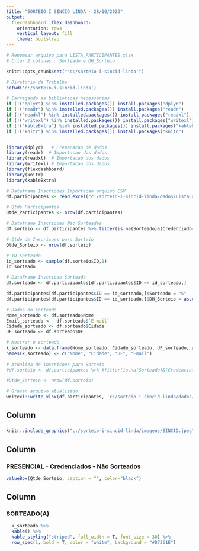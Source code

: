 ```yaml
---
title: "SORTEIO I SINCID LINDA - 28/10/2023"
output: 
  flexdashboard::flex_dashboard:
    orientation: rows
    vertical_layout: fill
    theme: bootstrap
---
```


```r

# Renomear arquivo para LISTA_PARTICIPANTES.xlsx
# Criar 2 colunas : Sorteado e DH_Sorteio

knitr::opts_chunk$set("'c:/sorteio-i-sincid-linda'") 

# Diretorio da Trabalho
setwd('c:/sorteio-i-sincid-linda')

# Carregando as bibliotecas necessárias
if (!("dplyr") %in% installed.packages()) install.packages("dplyr")
if (!("readr") %in% installed.packages()) install.packages("readr")
if (!("readxl") %in% installed.packages()) install.packages("readxl")
if (!("writexl") %in% installed.packages()) install.packages("writexl")
if (!("kableExtra") %in% installed.packages()) install.packages("kableExtra")
if (!("knitr") %in% installed.packages()) install.packages("knitr")


library(dplyr)   # Preparacao de dados
library(readr)  # Importacao dos dados
library(readxl)  # Importacao dos dados
library(writexl) # Importacao dos dados
library(flexdashboard)
library(knitr)
library(kableExtra)

# Dataframe Inscricoes Importacao arquivo CSV
df.participantes <- read_excel("c:/sorteio-i-sincid-linda/dados/ListaCredenciamento.xlsx")

# Qtde Participantes
Qtde_Participantes <- nrow(df.participantes)

# Dataframe Inscricoes Nao Sorteadas
df.sorteio <- df.participantes %>% filter(is.na(Sorteado)&(Credenciado=="sim")&(Categoria=="Presencial"))

# Qtde de Inscricoes para Sorteio
Qtde_Sorteio <- nrow(df.sorteio)

# ID Sorteado
id_sorteado <- sample(df.sorteio$ID,1)
id_sorteado

# DataFrame Inscricao Sorteada
df.sorteado <- df.participantes[df.participantes$ID == id_sorteado,]

df.participantes[df.participantes$ID == id_sorteado,]$Sorteado = "S"
df.participantes[df.participantes$ID == id_sorteado,]$DH_Sorteio = as.character(Sys.time())

# Dados do Sorteado
Nome_sorteado <- df.sorteado$Nome
Email_sorteado <-  df.sorteado$`E-mail`
Cidade_sorteado <- df.sorteado$Cidade
UF_sorteado <- df.sorteado$UF

# Mostrar o sorteado
k_sorteado <- data.frame(Nome_sorteado, Cidade_sorteado, UF_sorteado, paste(substring(Email_sorteado,1,5),'********'))
names(k_sorteado) <- c("Nome", "Cidade", "UF", "Email")
                         
# Atualiza de Inscricoes para Sorteio
#df.sorteio <- df.participantes %>% #filter(is.na(Sorteado)&(Credenciado=="sim")&(Categoria=="Presencial"))

#Qtde_Sorteio <- nrow(df.sorteio)

# Gravar arquivo atualizado
writexl::write_xlsx(df.participantes, 'c:/sorteio-i-sincid-linda/dados/ListaCredenciamento.xlsx')

```

## Column {data-width="850"}

### 

```r
knitr::include_graphics("c:/sorteio-i-sincid-linda/imagens/SINCID.jpeg")
```

## Column {data-width="150"}

### PRESENCIAL - Credenciados - Não Sorteados

```r
valueBox(Qtde_Sorteio, caption = "", color="black")
```

## Column {data-width="150"}

### SORTEADO(A)

```r
  k_sorteado %>%
  kable() %>%
  kable_styling("striped", full_width = T, font_size = 30) %>%
  row_spec(1, bold = T, color = "white", background = "#D7261E")
```
